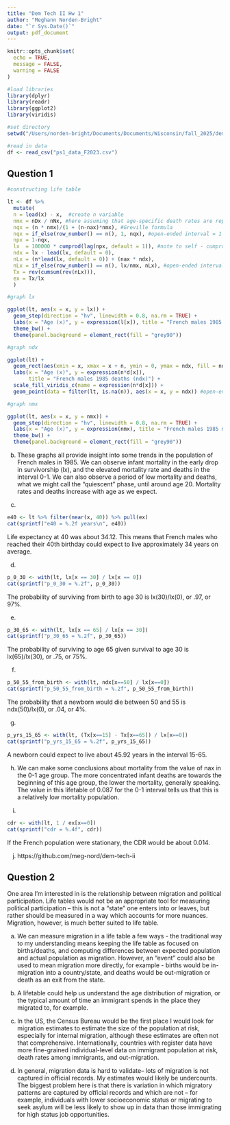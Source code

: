 ```yaml
---
title: "Dem Tech II Hw 1"
author: "Meghann Norden-Bright"
date: "`r Sys.Date()`"
output: pdf_document
---
```


```r
knitr::opts_chunk$set(
  echo = TRUE,
  message = FALSE,
  warning = FALSE
)
```

```r
#load libraries
library(dplyr)
library(readr)
library(ggplot2)
library(viridis)
``` 

```r
#set directory
setwd("/Users/norden-bright/Documents/Documents/Wisconsin/fall_2025/dem_tech_2")

#read in data
df <- read_csv("ps1_data_F2023.csv")
```

## Question 1

```r
#constructing life table

lt <- df %>%
  mutate(
  n = lead(x) - x,  #create n variable
  nmx = nDx / nNx, #here assuming that age-specific death rates are reproduced in this cohort (nmx = nMx)
  nqx = (n * nmx)/(1 + (n-nax)*nmx), #Greville formula
  nqx = if_else(row_number() == n(), 1, nqx), #open-ended interval = 1
  npx = 1-nqx,
  lx  = 100000 * cumprod(lag(npx, default = 1)), #note to self - cumprod works by multiplying radix by p0, then p0 and p1, etc. 
  ndx = lx - lead(lx, default = 0),
  nLx = (n*lead(lx, default = 0)) + (nax * ndx),
  nLx = if_else(row_number() == n(), lx/nmx, nLx), #open-ended interval
  Tx = rev(cumsum(rev(nLx))),
  ex = Tx/lx
  )
```


```r
#graph lx

ggplot(lt, aes(x = x, y = lx)) +
  geom_step(direction = "hv", linewidth = 0.8, na.rm = TRUE) +
  labs(x = "Age (x)", y = expression(l[x]), title = "French males 1985 survivors (lx)") +
  theme_bw() +
  theme(panel.background = element_rect(fill = "grey90"))
```
```r
#graph ndx

ggplot(lt) +
  geom_rect(aes(xmin = x, xmax = x + n, ymin = 0, ymax = ndx, fill = ndx)) +
  labs(x = "Age (x)", y = expression(n*d[x]),
       title = "French males 1985 deaths (ndx)") +
  scale_fill_viridis_c(name = expression(n*d[x])) +
  geom_point(data = filter(lt, is.na(n)), aes(x = x, y = ndx)) #open-ended interval - plotted as point because no n

```
```r
#graph nmx

ggplot(lt, aes(x = x, y = nmx)) +
  geom_step(direction = "hv", linewidth = 0.8, na.rm = TRUE) +
  labs(x = "Age (x)", y = expression(nmx), title = "French males 1985 mortality (nmx)") +
  theme_bw() +
  theme(panel.background = element_rect(fill = "grey90"))
```

b. These graphs all provide insight into some trends in the population of French males in 1985. We can observe infant mortality in the early drop in survivorship (lx), and the elevated mortality rate and deaths in the interval 0-1. We can also observe a period of low mortality and deaths, what we might call the "quiescent" phase, until around age 20. Mortality rates and deaths increase with age as we expect. 

c.
```r
e40 <- lt %>% filter(near(x, 40)) %>% pull(ex)
cat(sprintf("e40 = %.2f years\n", e40))
```
Life expectancy at 40 was about 34.12. This means that French males who reached their 40th birthday could expect to live approximately 34 years on average. 

d. 
```r
p_0_30 <- with(lt, lx[x == 30] / lx[x == 0])
cat(sprintf("p_0_30 = %.2f", p_0_30))
```
The probability of surviving from birth to  age 30 is lx(30)/lx(0), or .97, or 97%. 

e. 
```r
p_30_65 <- with(lt, lx[x == 65] / lx[x == 30])
cat(sprintf("p_30_65 = %.2f", p_30_65))
```
The probability of surviving to age 65 given survival to age 30 is lx(65)/lx(30), or .75, or 75%.

f. 
```r
p_50_55_from_birth <- with(lt, ndx[x==50] / lx[x==0])
cat(sprintf("p_50_55_from_birth = %.2f", p_50_55_from_birth))
```
The probability that a newborn would die between 50 and 55 is ndx(50)/lx(0), or .04, or 4%. 

g.
```r
p_yrs_15_65 <- with(lt, (Tx[x==15] - Tx[x==65]) / lx[x==0])
cat(sprintf("p_yrs_15_65 = %.2f", p_yrs_15_65))
```
A newborn could expect to live about 45.92 years in the interval 15-65.

h. We can make some conclusions about mortality from the value of nax in the 0-1 age group. The more concentrated infant deaths are towards the beginning of this age group, the lower the mortality, generally speaking. The value in this lifetable of 0.087 for the 0-1 interval tells us that this is a relatively low mortality population.

i.
```r
cdr <- with(lt, 1 / ex[x==0])
cat(sprintf("cdr = %.4f", cdr))
```
If the French population were stationary, the CDR would be about 0.014.

j. https://github.com/meg-nord/dem-tech-ii

## Question 2

One area I'm interested in is the relationship between migration and political participation. Life tables would not be an appropriate tool for measuring political participation -- this is not a "state" one enters into or leaves, but rather should be measured in a way which accounts for more nuances. Migration, however, is much better suited to life table. 

a. We can measure migration in a life table a few ways - the traditional way to my understanding means keeping the life table as focused on births/deaths, and computing differences between expected population and actual population as migration. However, an "event" could also be used to mean migration more directly, for example - births would be in-migration into a country/state, and deaths would be out-migration or death as an exit from the state.

b. A lifetable could help us understand the age distribution of migration, or the typical amount of time an immigrant spends in the place they migrated to, for example. 

c. In the US, the Census Bureau would be the first place I would look for migration estimates to estimate the size of the population at risk, especially for internal migration, although these estimates are often not that comprehensive. Internationally, countries with register data have more fine-grained individual-level data on immigrant population at risk, death rates among immigrants, and out-migration.

d. In general, migration data is hard to validate-- lots of migration is not captured in official records. My estimates would likely be undercounts. The biggest problem here is that there is variation in which migratory patterns are captured by official records and which are not -- for example, individuals with lower socioeconomic status or migrating to seek asylum will be less likely to show up in data than those immigrating for high status job opportunities.


